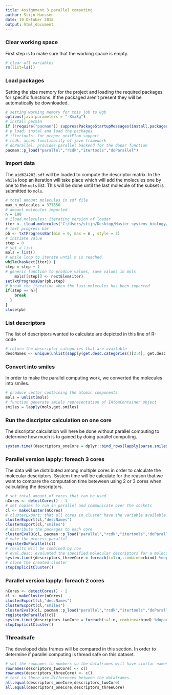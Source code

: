 ```yaml
---
title: Assignment 3 parallel computing
author: Stijn Hanssen
date: 19 Oktober 2018
output: html_document
---
```


### Clear working space
First step is to make sure that the working space is empty.
```r
# clear all variables
rm(list=ls()) 
```

### Load packages
Setting the size memory for the project and loading the required packages for specific functions. If the packaged aren't present they will be automatically be downloaded.
```r
# setting working memory for this job to 8gb
options(java.parameters = "-Xmx8g")
# install pacman
if (!require("pacman")) suppressPackageStartupMessages(install.packages("pacman"))
# p_load: instal and load the packages
# ittertools: for proper nextElem support
# rcdk: acces functioality of jave framework
# doParallel: provides parallel backend for the dopar function
pacman::p_load("parallel","rcdk","itertools","doParallel")
```

### Import data
The `aid624202.sdf` will be loaded to compute the descriptor matrix. In the `while` loop an iteration will take place which will add the molecules one by one to the `mols` list. This will be done until the last molecule of the subset is submitted to `mols`.
```r
# total amount molecules in sdf file
max_n_molecules = 377550
# amount molecules imported
n = 100
# iload.molecules: iterating version of loader
iter <- iload.molecules('C:/Users/stijn/Desktop/Master systems biology/Systems biology year 2/scientific computing/parallelprocessing/aid624202.sdf', type='sdf')
# text progress bar
pb <- txtProgressBar(min = 0, max = n , style = 3)
# initiate value
step = 0 
# set a list
mols = list()
# while loop to iterate until n is reached
while(hasNext(iter)) {
step = step + 1
# generic function to prodcue values, save values in mols    
    mols[[step]] <- nextElem(iter)
setTxtProgressBar(pb,step)
# break the iteration when the last molecules has been imported
if(step == n){
    break
  }
}
close(pb)
```

### List descriptors
The list of descriptors wanted to calculate are depicted in this line of R-code
```r
# return the descriptor categories that are available
descNames <- unique(unlist(sapply(get.desc.categories()[2:4], get.desc.names)))
```

### Convert into smiles
In order to make the parallel computing work, we converted the molecules into smiles. 
```r
# produce vector containing the atomic components
mols = unlist(mols)
# function generate smiels representation of IAtomContainer object
smiles = lapply(mols,get.smiles)
```

### Run the discriptor calculation on one core
The discriptor calculation will here be done without parallel computing to determine how much is to gained by doing parallel computing.
```r
system.time({descriptors_oneCore = dplyr::bind_rows(lapply(parse.smiles(unlist(smiles)),eval.desc,descNames))})[3]
```

### Parallel version lapply: foreach 3 cores
The data will be distributed among multiple cores in order to calculate the molecular descriptors. System time will be calculate for the reason that we want to compare the computation time beteween using 2 or 3 cores when calculating the descriptors. 
```r
# set total amount of cores that can be used
nCores <- detectCores() - 1
# set copies to run in parallel and communicate over the sockets
cl <- makeCluster(nCores)     
# clusterExport: that all cores in cluster have the variable available
clusterExport(cl,"descNames") 
clusterExport(cl,"smiles")
# distribute the packages to each core
clusterEvalQ(cl, pacman::p_load("parallel","rcdk","itertools","doParallel"))
# make the process parallel
registerDoParallel(cl)
# results will be combined by row
# eval.desc: evaluated the specified molecular descriptors for a molecule
system.time({descriptors_threeCore = foreach(i=1:n,.combine=rbind) %dopar% eval.desc(parse.smiles(smiles[[i]]),descNames,verbose=F)})[3]    
# close the created cluster
stopImplicitCluster()
```

### Parallel version lapply: foreach 2 cores
```r
nCores <- detectCores() - 2
cl <- makeCluster(nCores)     
clusterExport(cl,"descNames") 
clusterExport(cl,"smiles")
clusterEvalQ(cl, pacman::p_load("parallel","rcdk","itertools","doParallel"))
registerDoParallel(cl)
system.time({descriptors_twoCore = foreach(i=1:n,.combine=rbind) %dopar% eval.desc(parse.smiles(smiles[[i]]),descNames,verbose=F)})[3]
stopImplicitCluster()

```

### Threadsafe
The developed data frames will be compared in this section. In order to determine if parallel computing is thread safe on this dataset.
```r
# set the rownames to numbers so the dataframes will have similar names
rownames(descriptors_twoCore) <- c() 
rownames(descriptors_threeCore) <- c()
# test is there are differences between the dataframes.
all.equal(descriptors_oneCore,descriptors_twoCore)
all.equal(descriptors_oneCore,descriptors_threeCore)
```

